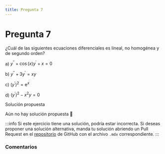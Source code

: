 ```yaml
---
title: Pregunta 7
---
```



# Pregunta 7

<div className="exercise">
¿Cuál de las siguientes ecuaciones diferenciales es lineal, no homogénea y de segundo orden?

a) $y^{\prime \prime}+\cos (x) y^{\prime}+x=0$

b) $y^{\prime \prime}+3 y^{\prime}=x y$

c) $\left(y^{\prime}\right)^2=\mathrm{e}^x$

d) $\left(y^{\prime}\right)^2-x^2 y=0$
</div>

<MDXDetails>
<summary>Solución propuesta</summary>

Aún no hay solución propuesta 🥲

:::info
Si este ejercicio tiene una solución, podría estar incorrecta. Si deseas proponer una solución alternativa, manda tu solución abriendo
un Pull Request en el [repositorio](https://github.com/crow-rojas/apuntes-fundamentals/pulls) de GitHub con el archivo
`.mdx` correspondiente.
:::

</MDXDetails>

### Comentarios

<Disqus
  url="https://crow-rojas.github.io/apuntes-fundamentals/docs/mathematics/differential-equations/exercises/2024-2/p07"
  identifier="docs/mathematics/differential-equations/exercises/2024-2/p07"
  title="2024-2 Ecuaciones Diferenciales - Pregunta 07"
/>
